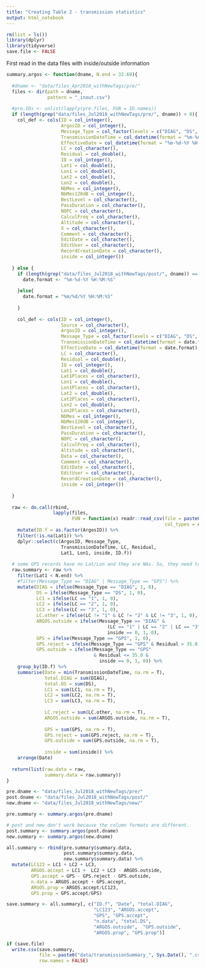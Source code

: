 ```yaml
---
title: "Creating Table 2 - transmission statistics"
output: html_notebook
---
```


```r
rm(list = ls())
library(dplyr)
library(tidyverse)
save.file <- FALSE
```


First read in the data files with inside/outside information

```r
summary.argos <- function(dname, N.end = 32.69){
  
  #dname <- "data/files_Apr2018_withNewTags/pre/"
  files <- dir(path = dname, 
               pattern = "_inout.csv")
  
  #pre.IDs <- unlist(lapply(pre.files, FUN = ID.names))
  if (length(grep("data/files_Jul2018_withNewTags/pre/", dname)) > 0){
    col_def <- cols(ID = col_integer(),
                    ArgosID = col_integer(),
                    Message_Type = col_factor(levels = c("DIAG", "DS", "GPS")),
                    TransmissionDateTime = col_datetime(format = "%m-%d-%Y %H:%M:%S"),
                    EffectiveDate = col_datetime(format = "%m-%d-%Y %H:%M:%S"),
                    LC = col_character(),
                    Residual = col_double(),
                    IQ = col_integer(),
                    Lat1 = col_double(),
                    Lon1 = col_double(),
                    Lat2 = col_double(),
                    Lon2 = col_double(),
                    NbMes = col_integer(),
                    NbMes120dB = col_integer(),
                    BestLevel = col_character(),
                    PassDuration = col_character(),
                    NOPC = col_character(),
                    CalculFreq = col_character(),
                    Altitude = col_character(),
                    X = col_character(),
                    Comment = col_character(),
                    EditDate = col_character(),
                    EditUser = col_character(),
                    RecordCreationDate = col_character(),
                    inside = col_integer())
    
  } else {
    if (length(grep("data/files_Jul2018_withNewTags/post/", dname)) == 1){
      date.format <- "%m-%d-%Y %H:%M:%S"
      
    }else{
      date.format = "%m/%d/%Y %H:%M:%S"
      
    }
    
    col_def <- cols(ID = col_integer(),
                    Source = col_character(),
                    ArgosID = col_integer(),
                    Message_Type = col_factor(levels = c("DIAG", "DS", "GPS")),
                    TransmissionDateTime = col_datetime(format = date.format),
                    EffectiveDate = col_datetime(format = date.format),
                    LC = col_character(),
                    Residual = col_double(),
                    IQ = col_integer(),
                    Lat1 = col_double(),
                    Lat1Places = col_character(),
                    Lon1 = col_double(),
                    Lon1Places = col_character(),
                    Lat2 = col_double(),
                    Lat2Places = col_character(),
                    Lon2 = col_double(),
                    Lon2Places = col_character(),
                    NbMes = col_integer(),
                    NbMes120dB = col_integer(),
                    BestLevel = col_character(),
                    PassDuration = col_character(),
                    NOPC = col_character(),
                    CalculFreq = col_character(),
                    Altitude = col_character(),
                    Data = col_character(),
                    Comment = col_character(),
                    EditDate = col_character(),
                    EditUser = col_character(),
                    RecordCreationDate = col_character(),
                    inside = col_integer())
    
  }
  
  raw <- do.call(rbind, 
                 lapply(files,
                        FUN = function(x) readr::read_csv(file = paste0(dname, x),
                                                          col_types = col_def))) %>%
    mutate(ID.f = as.factor(ArgosID)) %>% 
    filter(!is.na(Lat1)) %>%
    dplyr::select(c(ArgosID, Message_Type, 
                    TransmissionDateTime, LC, Residual,
                    Lat1, Lon1, inside, ID.f))
  
  # some GPS records have no Lat/Lon and they are NAs. So, they need to be removed:
  raw.summary <- raw %>%
    filter(Lat1 < N.end) %>%
    #filter(Message_Type == "DIAG" | Message_Type == "GPS") %>%
    mutate(DIAG = ifelse(Message_Type == "DIAG", 1, 0),
           DS = ifelse(Message_Type == "DS", 1, 0),
           LC1 = ifelse(LC == "1", 1, 0),
           LC2 = ifelse(LC == "2", 1, 0),
           LC3 = ifelse(LC == "3", 1, 0),
           LC.other = ifelse(LC != "1" & LC != "2" & LC != "3", 1, 0),
           ARGOS.outside = ifelse(Message_Type == "DIAG" & 
                                     (LC == "1" | LC == "2" | LC == "3") & 
                                     inside == 0, 1, 0),
           GPS = ifelse(Message_Type == "GPS", 1, 0),
           GPS.reject = ifelse(Message_Type == "GPS" & Residual > 35.0, 1, 0),
           GPS.outside = ifelse(Message_Type == "GPS" 
                                & Residual <= 35.0 & 
                                  inside == 0, 1, 0)) %>%
    group_by(ID.f) %>%
    summarise(Date = min(TransmissionDateTime, na.rm = T),
              total.DIAG = sum(DIAG),
              total.DS = sum(DS),
              LC1 = sum(LC1, na.rm = T),
              LC2 = sum(LC2, na.rm = T),
              LC3 = sum(LC3, na.rm = T),
              
              LC.reject = sum(LC.other, na.rm = T),
              ARGOS.outside = sum(ARGOS.outside, na.rm = T),
              
              GPS = sum(GPS, na.rm = T),
              GPS.reject = sum(GPS.reject, na.rm = T),
              GPS.outside = sum(GPS.outside, na.rm = T),
              
              inside = sum(inside)) %>%
    arrange(Date)
  
  return(list(raw.data = raw,
              summary.data = raw.summary))
}

pre.dname <- "data/files_Jul2018_withNewTags/pre/"
post.dname <- "data/files_Jul2018_withNewTags/post/"
new.dname <- "data/files_Jul2018_withNewTags/new/"

pre.summary <- summary.argos(pre.dname)

# post and new don't work because the column formats are different. 
post.summary <- summary.argos(post.dname)
new.summary <- summary.argos(new.dname)

all.summary <- rbind(pre.summary$summary.data,
                     post.summary$summary.data,
                     new.summary$summary.data) %>%
  mutate(LC123 = LC1 + LC2 + LC3,
         ARGOS.accept = LC1 +  LC2 + LC3 - ARGOS.outside,
         GPS.accept = GPS - GPS.reject - GPS.outside,
         n.data = ARGOS.accept + GPS.accept,
         ARGOS.prop = ARGOS.accept/LC123,
         GPS.prop = GPS.accept/GPS)

save.summary <- all.summary[, c("ID.f", "Date", "total.DIAG", 
                                "LC123", "ARGOS.accept",
                                "GPS", "GPS.accept", 
                                "n.data", "total.DS", 
                                "ARGOS.outside",  "GPS.outside",
                                "ARGOS.prop", "GPS.prop")]

if (save.file)
  write.csv(save.summary,
            file = paste0("data/transmissionSummary_", Sys.Date(), ".csv"),
            row.names = FALSE)

```

